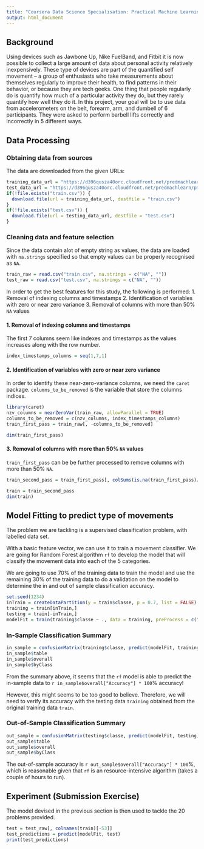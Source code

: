 ---
title: "Coursera Data Science Specialisation: Practical Machine Learning Project"
output: html_document
---

## Background

Using devices such as Jawbone Up, Nike FuelBand, and Fitbit it is now possible to collect a large amount of data about personal activity relatively inexpensively. These type of devices are part of the quantified self movement – a group of enthusiasts who take measurements about themselves regularly to improve their health, to find patterns in their behavior, or because they are tech geeks. One thing that people regularly do is quantify how much of a particular activity they do, but they rarely quantify how well they do it. In this project, your goal will be to use data from accelerometers on the belt, forearm, arm, and dumbell of 6 participants. They were asked to perform barbell lifts correctly and incorrectly in 5 different ways.

## Data Processing

### Obtaining data from sources

The data are downloaded from the given URLs:
```{r data_sources, cache=TRUE}
training_data_url = "https://d396qusza40orc.cloudfront.net/predmachlearn/pml-training.csv"
test_data_url = "https://d396qusza40orc.cloudfront.net/predmachlearn/pml-testing.csv"
if(!file.exists("train.csv")) {
  download.file(url = training_data_url, destfile = "train.csv")
}
if(!file.exists("test.csv")) {
  download.file(url = testing_data_url, destfile = "test.csv")
}

```

### Cleaning data and feature selection

Since the data contain alot of empty string as values, the data are loaded with `na.strings` specified so that empty values can be properly recognised as `NA`.
```{r loading_data, cache=TRUE}
train_raw = read.csv("train.csv", na.strings = c("NA", ""))
test_raw = read.csv("test.csv", na.strings = c("NA", ""))
```

In order to get the best features for this study, the following is performed:
1. Removal of indexing columns and timestamps
2. Identification of variables with zero or near zero variance
3. Removal of columns with more than 50% `NA` values

#### 1. Removal of indexing columns and timestamps

The first 7 columns seem like indexes and timestamps as the values increases along with the row number.

```{r removal_of_indexing_columns}
index_timestamps_columns = seq(1,7,1)
```
#### 2. Identification of variables with zero or near zero variance

In order to identify these near-zero-variance columns, we need the `caret` package. `columns_to_be_removed` is the variable that store the columns indices. 
```{r near_zero_variance, cache=TRUE}
library(caret)
nzv_columns = nearZeroVar(train_raw, allowParallel = TRUE)
columns_to_be_removed = c(nzv_columns, index_timestamps_columns)
train_first_pass = train_raw[, -columns_to_be_removed]

dim(train_first_pass)
```
#### 3. Removal of columns with more than 50% `NA` values

`train_first_pass` can be be further processed to remove columns with more than 50% `NA`.

```{r remove_NA_columns}
train_second_pass = train_first_pass[, colSums(is.na(train_first_pass)/dim(train_first_pass)[1]) < 0.5]

train = train_second_pass
dim(train)
```

## Model Fitting to predict type of movements

The problem we are tackling is a supervised classification problem, with labelled data set.

With a basic feature vector, we can use it to train a movement classifier. We are going for Random Forest algorithm `rf` to develop the model that will classify the movement data into each of the 5 categories.

We are going to use 70% of the training data to train the model and use the remaining 30% of the training data to do a validation on the model to determine the in and out of sample classification accuracy.

```{r model_fitting, cache=TRUE}
set.seed(1234)
inTrain = createDataPartition(y = train$classe, p = 0.7, list = FALSE)
training = train[inTrain,]
testing = train[-inTrain,]
modelFit = train(training$classe ~ ., data = training, preProcess = c("center", "scale"), method = "rf")
```

### In-Sample Classification Summary

```{r in_sample, cache=TRUE}
in_sample = confusionMatrix(training$classe, predict(modelFit, training))
in_sample$table
in_sample$overall
in_sample$byClass
```

From the summary above, it seems that the `rf` model is able to predict the in-sample data to `r in_sample$overall["Accuracy"] * 100`% accuracy! 

However, this might seems to be too good to believe. Therefore, we will need to verify its accuracy with the testing data `training` obtained from the original training data `train`.

### Out-of-Sample Classification Summary

```{r out_sample, cache=TRUE}
out_sample = confusionMatrix(testing$classe, predict(modelFit, testing))
out_sample$table
out_sample$overall
out_sample$byClass
```

The out-of-sample accuracy is `r out_sample$overall["Accuracy"] * 100`%, which is reasonable given that `rf` is an resource-intensive algorithm (takes a couple of hours to run). 

## Experiment (Submission Exercise)

The model devised in the previous section is then used to tackle the 20 problems provided.

```{r experiment_submission, cache=TRUE}
test = test_raw[, colnames(train)[-53]]
test_predictions = predict(modelFit, test)
print(test_predictions)
```